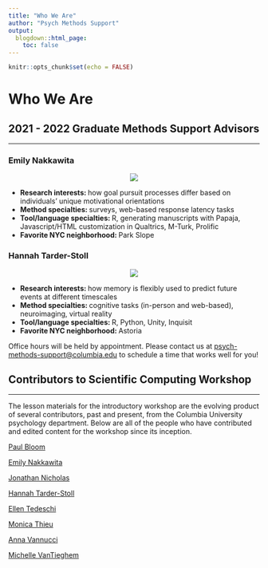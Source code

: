 ```yaml
---
title: "Who We Are"
author: "Psych Methods Support"
output:
  blogdown::html_page:
    toc: false
---
```


```r
knitr::opts_chunk$set(echo = FALSE)
```

# Who We Are

## 2021 - 2022 Graduate Methods Support Advisors

---

<div class="row">
<div class="col-md-6">
### Emily Nakkawita

<p style="text-align:center;"><img src="/images/emily.jpg"></p>

- <b>Research interests: </b>how goal pursuit processes differ based on individuals' unique motivational orientations
- <b>Method specialties: </b>surveys, web-based response latency tasks
- <b>Tool/language specialties: </b>R, generating manuscripts with Papaja, Javascript/HTML customization in Qualtrics, M-Turk, Prolific
- <b>Favorite NYC neighborhood: </b>Park Slope
</div>

<div class="col-md-6">
### Hannah Tarder-Stoll

<p style="text-align:center;"><img src="/images/hannah.jpg"></p>

- <b>Research interests: </b>how memory is flexibly used to predict future events at different timescales
- <b>Method specialties: </b>cognitive tasks (in-person and web-based), neuroimaging, virtual reality
- <b>Tool/language specialties: </b>R, Python, Unity, Inquisit
- <b>Favorite NYC neighborhood: </b>Astoria
</div>
</div>

Office hours will be held by appointment. Please contact us at [psych-methods-support@columbia.edu](mailto:psych-methods-support@columbia.edu){target="_blank"} to schedule a time that works well for you!

## Contributors to Scientific Computing Workshop

---

The lesson materials for the introductory workshop are the evolving product of several contributors, past and present, from the Columbia University psychology department. Below are all of the people who have contributed and edited content for the workshop since its inception.

[Paul Bloom](https://github.com/pab2163){target="_blank"}

[Emily Nakkawita](https://github.com/emilynakka){target="_blank"}

[Jonathan Nicholas](https://github.com/boomsbloom){target="_blank"}

[Hannah Tarder-Stoll](https://github.com/hannahtarder-stoll){target="_blank"}

[Ellen Tedeschi](https://github.com/etedeschi){target="_blank"}

[Monica Thieu](https://github.com/monicathieu){target="_blank"}

[Anna Vannucci](https://github.com/avannucci){target="_blank"}

[Michelle VanTieghem](https://github.com/mvantieghem){target="_blank"}
